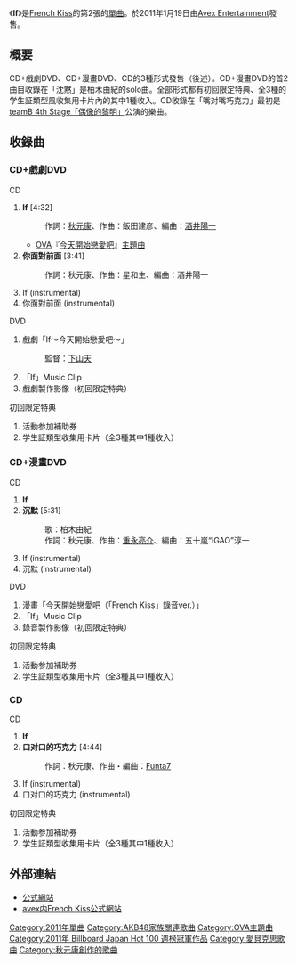 {{Infobox Single 
| Name           = If
| Artist         = [[French_Kiss_(音乐团体)|French Kiss]]
| Album          = 
| Cover         = If of French Kiss.jpg
| B-side         = 你面對前面 （CD+戲劇DVD）<br/>沉默 （CD+漫畫DVD）<br/>嘴对嘴巧克力 （CD）
| Released       = 2011年1月19日
| Format         = [[單曲|單曲]]
| Recorded       = 2010年<br/>{{JPN}}  
| Genre          = [[J-POP|J-POP]]（[[動畫歌曲|動畫歌曲]]） 
| Length         = 16分22秒 （CD+戲劇DVD）<br />20分02秒 （CD+漫畫DVD）<br />18分28秒 （CD）
| Label          = [[Avex_Entertainment|Avex Entertainment]] 
| Writer         = [[秋元康|秋元康]] （作詞）<br />飯田建彦 （CD+戲劇DVD 作曲 #1）<br />星和生 （CD+戲劇DVD 作曲 #2）<br/>[[重永亮介|重永亮介]] （CD+漫畫DVD 作曲 #2）<br/>[[Funta|Funta7]] （CD 作曲 #1）
| Producer       = 秋元康
| Certification  = * 金唱片 （[[日本唱片協會|日本唱片協會]]） 
| Chart position = * 週榜第2位<small>（[[Oricon|Oricon]]）</small> 
* 2011年1月度月榜第5位<small>（Oricon）</small>
* 2011年度上半期第38位（Oricon）
* 上榜11次<small>（Oricon）</small>
* 第1位<small>（[[告示牌_(雜誌)#Japan_Hot_100|Billboard Japan Hot 100]]）</small>
* 第1位<small>（[[告示牌_(雜誌)#Japan_Hot_100|Billboard Hot Animation]]）</small>
* 第2位<small>（[[COUNT_DOWN_TV|CDTV]]）</small>
* 上榜6次<small>（CDTV）</small>
| Last single    = 《[[很早以前|很早以前]]》<br/>（2010年）
| This single    = 《'''If'''》<br/>（2011年）
| Next single    = 《[[太遜了I_love_you!|太遜了I love you!]]》<br/>（2011年）
| Misc           = 
}}
《'''If'''》是[[French_Kiss_(音乐团体)|French Kiss]]的第2張的[[單曲|單曲]]。於2011年1月19日由[[Avex_Entertainment|Avex Entertainment]]發售。

== 概要 ==
CD+戲劇DVD、CD+漫畫DVD、CD的3種形式發售（後述）。CD+漫畫DVD的首2曲目收錄在「沈黙」是柏木由紀的solo曲。全部形式都有初回限定特典、全3種的学生証類型風收集用卡片內的其中1種收入。CD收錄在「嘴对嘴巧克力」最初是[[teamB_4th_Stage「偶像的黎明」|teamB 4th Stage「偶像的黎明」]]公演的樂曲。

== 收錄曲 ==
=== CD+戲劇DVD ===
; CD
# '''If''' [4:32]
#: 作詞：[[秋元康|秋元康]]、作曲：飯田建彦、編曲：[[酒井陽一|酒井陽一]]
#* [[OVA|OVA]]『[[今天開始戀愛吧|今天開始戀愛吧]]』[[主題曲|主題曲]]
# '''你面對前面''' [3:41]
#: 作詞：秋元康、作曲：星和生、編曲：酒井陽一
# If (instrumental)
# 你面對前面 (instrumental)

; DVD
# 戲劇「If〜今天開始戀愛吧〜」
#: 監督：[[下山天|下山天]]
# 「If」Music Clip
# 戲劇製作影像（初回限定特典）
; 初回限定特典
# 活動参加補助券
# 学生証類型收集用卡片（全3種其中1種收入）

=== CD+漫畫DVD ===
; CD
# '''If'''
# '''沉默''' [5:31]
#: 歌：柏木由紀
#: 作詞：秋元康、作曲：[[重永亮介|重永亮介]]、編曲：五十嵐“IGAO”淳一　
# If (instrumental)
# 沉默 (instrumental)

; DVD
# 漫畫「今天開始戀愛吧（「French Kiss」錄音ver.）」
# 「If」Music Clip
# 錄音製作影像（初回限定特典）
; 初回限定特典
# 活動参加補助券
# 学生証類型收集用卡片（全3種其中1種收入）

=== CD ===
; CD
# '''If'''
# '''口对口的巧克力''' [4:44]
#: 作詞：秋元康、作曲・編曲：[[Funta|Funta7]]
# If (instrumental)
# 口对口的巧克力 (instrumental)
; 初回限定特典
# 活動参加補助券
# 学生証類型收集用卡片（全3種其中1種收入）

== 外部連結 ==
* [http://www.french-kiss.jp/index.html 公式網站]{{Wayback|url=http://www.french-kiss.jp/index.html |date=20100702001946 }}
* [http://mv.avex.jp/french-kiss/ avex内French Kiss公式網站]{{Wayback|url=http://mv.avex.jp/french-kiss/ |date=20110628054340 }}

{{AKB48歌曲}}
{{French Kiss}}
{{Billboard JAPAN Hot 100 週榜冠軍 (2011年)|2011年1月31日}}

{{DEFAULTSORT:If}}
[[Category:2011年單曲|Category:2011年單曲]]
[[Category:AKB48家族關連歌曲|Category:AKB48家族關連歌曲]]
[[Category:OVA主題曲|Category:OVA主題曲]]
[[Category:2011年_Billboard_Japan_Hot_100_週榜冠軍作品|Category:2011年 Billboard Japan Hot 100 週榜冠軍作品]]
[[Category:愛貝克思歌曲|Category:愛貝克思歌曲]]
[[Category:秋元康創作的歌曲|Category:秋元康創作的歌曲]]